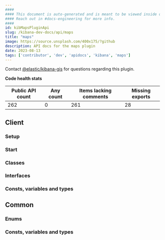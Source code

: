 ```yaml
---
####
#### This document is auto-generated and is meant to be viewed inside our experimental, new docs system.
#### Reach out in #docs-engineering for more info.
####
id: kibMapsPluginApi
slug: /kibana-dev-docs/api/maps
title: "maps"
image: https://source.unsplash.com/400x175/?github
description: API docs for the maps plugin
date: 2023-08-13
tags: ['contributor', 'dev', 'apidocs', 'kibana', 'maps']
---
```




Contact [@elastic/kibana-gis](https://github.com/orgs/elastic/teams/kibana-gis) for questions regarding this plugin.

**Code health stats**

| Public API count  | Any count | Items lacking comments | Missing exports |
|-------------------|-----------|------------------------|-----------------|
| 262 | 0 | 261 | 28 |

## Client

### Setup
<DocDefinitionList data={[mapsObj.client.setup]}/>

### Start
<DocDefinitionList data={[mapsObj.client.start]}/>

### Classes
<DocDefinitionList data={mapsObj.client.classes}/>

### Interfaces
<DocDefinitionList data={mapsObj.client.interfaces}/>

### Consts, variables and types
<DocDefinitionList data={mapsObj.client.misc}/>

## Common

### Enums
<DocDefinitionList data={mapsObj.common.enums}/>

### Consts, variables and types
<DocDefinitionList data={mapsObj.common.misc}/>

